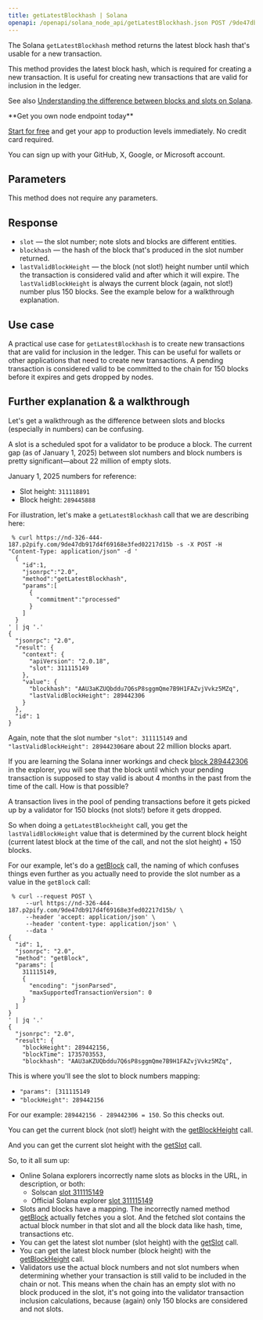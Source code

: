 ---
title: getLatestBlockhash | Solana
openapi: /openapi/solana_node_api/getLatestBlockhash.json POST /9de47db917d4f69168e3fed02217d15b
---

The Solana `getLatestBlockhash` method returns the latest block hash that's usable for a new transaction.

This method provides the latest block hash, which is required for creating a new transaction. It is useful for creating new transactions that are valid for inclusion in the ledger.

See also [Understanding the difference between blocks and slots on Solana](/docs/understanding-the-difference-between-blocks-and-slots-on-solana).

<Check>
**Get you own node endpoint today**

[Start for free](https://console.chainstack.com/) and get your app to production levels immediately. No credit card required.

You can sign up with your GitHub, X, Google, or Microsoft account.
</Check>


## Parameters

This method does not require any parameters.

## Response

* `slot` — the slot number; note slots and blocks are different entities.
* `blockhash` — the hash of the block that's produced in the slot number returned.
* `lastValidBlockHeight` — the block (not slot!) height number until which the transaction is considered valid and after which it will expire. The `lastValidBlockHeight` is always the current block (again, not slot!) number plus 150 blocks. See the example below for a walkthrough explanation.

## Use case

A practical use case for `getLatestBlockhash` is to create new transactions that are valid for inclusion in the ledger. This can be useful for wallets or other applications that need to create new transactions. A pending transaction is considered valid to be committed to the chain for 150 blocks before it expires and gets dropped by nodes.

## Further explanation & a walkthrough

Let's get a walkthrough as the difference between slots and blocks (especially in numbers) can be confusing.

A slot is a scheduled spot for a validator to be produce a block. The current gap (as of January 1, 2025) between slot numbers and block numbers is pretty significant—about 22 million of empty slots.

January 1, 2025 numbers for reference:

* Slot height: `311118891`
* Block height: `289445888`

For illustration, let's make a `getLatestBlockhash` call that we are describing here:

```shell Shell
 % curl https://nd-326-444-187.p2pify.com/9de47db917d4f69168e3fed02217d15b -s -X POST -H "Content-Type: application/json" -d '
  {
    "id":1,
    "jsonrpc":"2.0",
    "method":"getLatestBlockhash",
    "params":[
      {
        "commitment":"processed"
      }
    ]
  }
' | jq '.'
{
  "jsonrpc": "2.0",
  "result": {
    "context": {
      "apiVersion": "2.0.18",
      "slot": 311115149
    },
    "value": {
      "blockhash": "AAU3aKZUQbddu7Q6sP8sggmQme7B9H1FAZvjVvkz5MZq",
      "lastValidBlockHeight": 289442306
    }
  },
  "id": 1
}
```


Again, note that the slot number `"slot": 311115149` and `"lastValidBlockHeight": 289442306`are about 22 million blocks apart.

If you are learning the Solana inner workings and check [block 289442306](https://explorer.solana.com/block/289442306) in the explorer, you will see that the block until which your pending transaction is supposed to stay valid is about 4 months in the past from the time of the call. How is that possible?

A transaction lives in the pool of pending transactions before it gets picked up by a validator for 150 blocks (not slots!) before it gets dropped.

So when doing a `getLatestBlockheight` call, you get the `lastValidBlockHeight` value that is determined by the current block height (current latest block at the time of the call, and not the slot height) + 150 blocks.

For our example, let's do a [getBlock](/reference/solana_node_api/getBlocks) call, the naming of which confuses things even further as you actually need to provide the slot number as a value in the `getBlock` call:

```shell Shell
 % curl --request POST \
     --url https://nd-326-444-187.p2pify.com/9de47db917d4f69168e3fed02217d15b/ \
     --header 'accept: application/json' \
     --header 'content-type: application/json' \
     --data '
{
  "id": 1,
  "jsonrpc": "2.0",
  "method": "getBlock",
  "params": [
    311115149,
    {
      "encoding": "jsonParsed",
      "maxSupportedTransactionVersion": 0
    }
  ]
}
' | jq '.'
{
  "jsonrpc": "2.0",
  "result": {
    "blockHeight": 289442156,
    "blockTime": 1735703553,
    "blockhash": "AAU3aKZUQbddu7Q6sP8sggmQme7B9H1FAZvjVvkz5MZq",
```


This is where you'll see the slot to block numbers mapping:

* `"params": [311115149`
* `"blockHeight": 289442156`

For our example: `289442156 - 289442306 = 150`. So this checks out.

You can get the current block (not slot!) height with the [getBlockHeight](/reference/solana_node_api/getBlockHeight) call.

And you can get the current slot height with the [getSlot](/reference/solana_node_api/getSlot) call.

So, to it all sum up:

* Online Solana explorers incorrectly name slots as blocks in the URL, in description, or both:
  + Solscan [slot 311115149](https://solscan.io/block/311115149)
  + Official Solana explorer [slot 311115149](https://explorer.solana.com/block/311115149)
* Slots and blocks have a mapping. The incorrectly named method [getBlock](/reference/solana_node_api/getBlocks) actually fetches you a slot. And the fetched slot contains the actual block number in that slot and all the block data like hash, time, transactions etc.
* You can get the latest slot number (slot height) with the [getSlot](/reference/solana_node_api/getSlot) call.
* You can get the latest block number (block height) with the [getBlockHeight](/reference/solana_node_api/getBlockHeight) call.
* Validators use the actual block numbers and not slot numbers when determining whether your transaction is still valid to be included in the chain or not. This means when the chain has an empty slot with no block produced in the slot, it's not going into the validator transaction inclusion calculations, because (again) only 150 blocks are considered and not slots.
